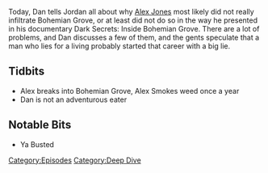 {{DEFAULTSORT:
    #_EPISODE_0050:Bohemian Grove...Ya Busted
}}{{Episode
    | title           = Bohemian Grove...Ya Busted
    | caption         = Listen to this episode on [https://knowledgefight.libsyn.com/knowledge-fight-bohemian-groveya-busted Libsyn] [https://open.spotify.com/episode/64eKAvilkOUfz5jZXMLAxq Spotify], Read the [[Transcript/50: Bohemian Grove...Ya Busted|Unofficial Transcript]]
    | episodeNumber   = 50
    | length          = 00:29:45
    | airDate         = June 7, 2017
    | episodeType     = [[:Category:Deep Dive|Deep Dive]]
    | previousEpisode = [[49: July 6-13. 2015]]
    | nextEpisode     = [[51: June 6, 2017]]
}}

{{Stub}}

Today, Dan tells Jordan all about why [[Alex Jones]] most likely did not really infiltrate Bohemian Grove, or at least did not do so in the way he presented in his documentary Dark Secrets: Inside Bohemian Grove. There are a lot of problems, and Dan discusses a few of them, and the gents speculate that a man who lies for a living probably started that career with a big lie.

==Tidbits==

*Alex breaks into Bohemian Grove, Alex Smokes weed once a year
*Dan is not an adventurous eater

==Notable Bits==

*Ya Busted

[[Category:Episodes]]
[[Category:Deep Dive]]
